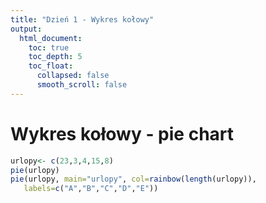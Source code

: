 ```yaml
---
title: "Dzień 1 - Wykres kołowy"
output:
  html_document:
    toc: true
    toc_depth: 5
    toc_float:
      collapsed: false
      smooth_scroll: false
---
```

<style type="text/css">
.title {
  display: none;
}

.table {
    width:70%;
}

#getting-started img {
  margin-right: 10px;
}

</style>



# Wykres kołowy - pie chart

```r
urlopy<- c(23,3,4,15,8)
pie(urlopy)
pie(urlopy, main="urlopy", col=rainbow(length(urlopy)),
   labels=c("A","B","C","D","E"))
```